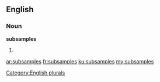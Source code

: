 ==English==

===Noun===
'''subsamples'''

# {{plural of|[[subsample]]}}

[[Category:English plurals]]

[[ar:subsamples]]
[[fr:subsamples]]
[[ku:subsamples]]
[[my:subsamples]]